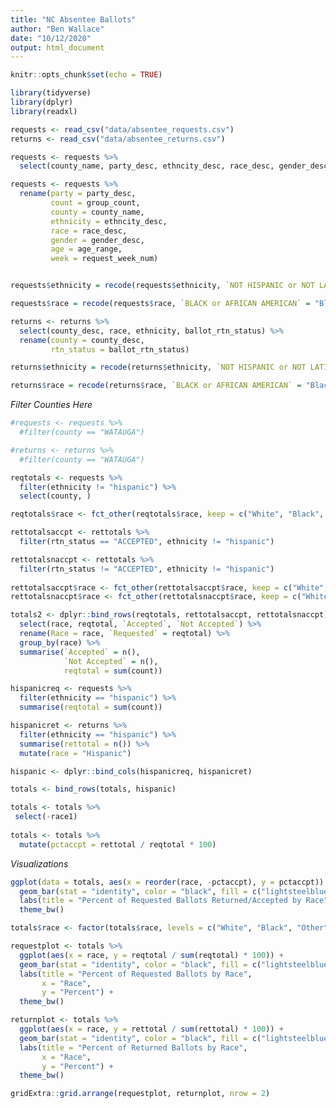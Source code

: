 ```yaml
---
title: "NC Absentee Ballots"
author: "Ben Wallace"
date: "10/12/2020"
output: html_document
---
```


```r
knitr::opts_chunk$set(echo = TRUE)
```

```r
library(tidyverse)
library(dplyr)
library(readxl)
```

```r
requests <- read_csv("data/absentee_requests.csv")
returns <- read_csv("data/absentee_returns.csv")
```

```r
requests <- requests %>%
  select(county_name, party_desc, ethncity_desc, race_desc, gender_desc, age_range, request_week_num, group_count)

requests <- requests %>%
  rename(party = party_desc,
         count = group_count,
         county = county_name,
         ethnicity = ethncity_desc,
         race = race_desc,
         gender = gender_desc,
         age = age_range,
         week = request_week_num)


requests$ethnicity = recode(requests$ethnicity, `NOT HISPANIC or NOT LATINO` = "nonhispanic" , `HISPANIC or LATINO` = "hispanic", `UNDESIGNATED` = "undesignated")

requests$race = recode(requests$race, `BLACK or AFRICAN AMERICAN` = "Black", `INDIAN AMERICAN or ALASKA NATIVE` = "indianamerican", `TWO or MORE RACES` = "multiracial", `WHITE` = "White", `UNDESIGNATED` = "undesignated", `ASIAN` = "Asian", `NATIVE HAWAIIAN or PACIFIC ISLANDER` = "pacislander", `OTHER` = "Other")
```

```r
returns <- returns %>%
  select(county_desc, race, ethnicity, ballot_rtn_status) %>%
  rename(county = county_desc,
         rtn_status = ballot_rtn_status)

returns$ethnicity = recode(returns$ethnicity, `NOT HISPANIC or NOT LATINO` = "nonhispanic", `HISPANIC or LATINO` = "hispanic", `UNDESIGNATED` = "undesignated", `ASIAN` = "Asian", `NATIVE HAWAIIAN or PACIFIC ISLANDER` = "pacislander", `OTHER` = "Other")

returns$race = recode(returns$race, `BLACK or AFRICAN AMERICAN` = "Black", `INDIAN AMERICAN or ALASKA NATIVE` = "indianamerican", `TWO or MORE RACES` = "multiracial", `WHITE` = "White", `UNDESIGNATED` = "undesignated", `ASIAN` = "Asian", `NATIVE HAWAIIAN or PACIFIC ISLANDER` = "pacislander", `OTHER` = "Other")
```

*Filter Counties Here*

```r
#requests <- requests %>%
  #filter(county == "WATAUGA")

#returns <- returns %>%
  #filter(county == "WATAUGA")
```


```r
reqtotals <- requests %>%
  filter(ethnicity != "hispanic") %>%
  select(county, )

reqtotals$race <- fct_other(reqtotals$race, keep = c("White", "Black", "Asian"), other_level = "Other") 

rettotalsaccpt <- rettotals %>%
  filter(rtn_status == "ACCEPTED", ethnicity != "hispanic")

rettotalsnaccpt <- rettotals %>%
  filter(rtn_status != "ACCEPTED", ethnicity != "hispanic")
  
rettotalsaccpt$race <- fct_other(rettotalsaccpt$race, keep = c("White", "Black", "Asian"), other_level = "Other")
rettotalsnaccpt$race <- fct_other(rettotalsnaccpt$race, keep = c("White", "Black", "Asian"), other_level = "Other")

totals2 <- dplyr::bind_rows(reqtotals, rettotalsaccpt, rettotalsnaccpt) %>%
  select(race, reqtotal, `Accepted`, `Not Accepted`) %>%
  rename(Race = race, `Requested` = reqtotal) %>%
  group_by(race) %>%
  summarise(`Accepted` = n(),
            `Not Accepted` = n(),
            reqtotal = sum(count))
```

```r
hispanicreq <- requests %>%
  filter(ethnicity == "hispanic") %>%
  summarise(reqtotal = sum(count))

hispanicret <- returns %>%
  filter(ethnicity == "hispanic") %>%
  summarise(rettotal = n()) %>%
  mutate(race = "Hispanic")

hispanic <- dplyr::bind_cols(hispanicreq, hispanicret) 

totals <- bind_rows(totals, hispanic)
```

```r
totals <- totals %>%
 select(-race1)
  
totals <- totals %>%
  mutate(pctaccpt = rettotal / reqtotal * 100)
```

*Visualizations*

```r
ggplot(data = totals, aes(x = reorder(race, -pctaccpt), y = pctaccpt)) +
  geom_bar(stat = "identity", color = "black", fill = c("lightsteelblue1", "lightsteelblue2", "lightsteelblue", "lightsteelblue3", "lightsteelblue4")) +
  labs(title = "Percent of Requested Ballots Returned/Accepted by Race", x = "Race", y = "Percent") +
  theme_bw()

```


```r

totals$race <- factor(totals$race, levels = c("White", "Black", "Other", "Hispanic", "Asian"))

requestplot <- totals %>%
  ggplot(aes(x = race, y = reqtotal / sum(reqtotal) * 100)) +
  geom_bar(stat = "identity", color = "black", fill = c("lightsteelblue1", "lightsteelblue2", "lightsteelblue", "lightsteelblue3", "lightsteelblue4")) +
  labs(title = "Percent of Requested Ballots by Race", 
       x = "Race",
       y = "Percent") +
  theme_bw()

returnplot <- totals %>%
  ggplot(aes(x = race, y = rettotal / sum(rettotal) * 100)) +
  geom_bar(stat = "identity", color = "black", fill = c("lightsteelblue1", "lightsteelblue2", "lightsteelblue", "lightsteelblue3", "lightsteelblue4")) +
  labs(title = "Percent of Returned Ballots by Race", 
       x = "Race", 
       y = "Percent") +
  theme_bw()

gridExtra::grid.arrange(requestplot, returnplot, nrow = 2)
```


